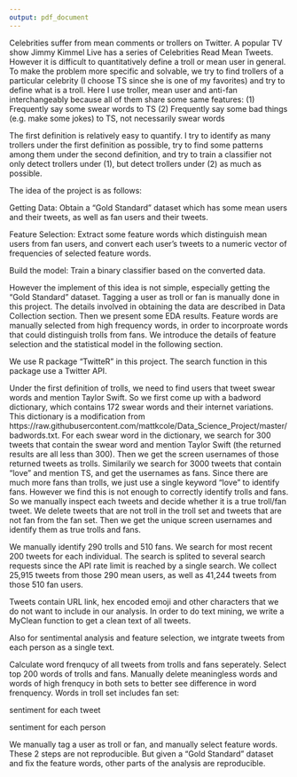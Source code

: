 ```yaml
---
output: pdf_document
---
```

\section{Introduction}

Celebrities suffer from mean comments or trollers on Twitter. A popular TV show Jimmy Kimmel Live has a series of Celebrities Read Mean Tweets. However it is difficult to quantitatively define a troll or mean user in general. To make the problem more specific and solvable, we try to find trollers of a particular celebrity (I choose TS since she is one of my favorites) and try to define what is a troll.
Here I use troller, mean user and anti-fan interchangeably because all of them share some same features:
(1) Frequently say some swear words to TS 
(2) Frequently say some bad things (e.g. make some jokes) to TS, not necessarily swear words 

The first definition is relatively easy to quantify. I try to identify as many trollers under the first definition as possible, try to find some patterns among them under the second definition, and try to train a classifier not only detect trollers under (1), but detect trollers under (2) as much as possible.

\section{Methods}

The idea of the project is as follows:

Getting Data: Obtain a "Gold Standard" dataset which has some mean users and their tweets, as well as fan users and their tweets. 

Feature Selection: Extract some feature words which distinguish mean users from fan users, and convert each user's tweets to a numeric vector of frequencies of selected feature words.

Build the model: Train a binary classifier based on the converted data.

However the implement of this idea is not simple, especially getting the "Gold Standard" dataset. Tagging a user as troll or fan is manually done in this project. The details involved in obtaining the data are described in Data Collection section. Then we present some EDA results. Feature words are manually selected from high frequency words, in order to incorproate words that could distinguish trolls from fans. We introduce the details of feature selection and the statistical model in the following section.


\subsection{Data Collection}

We use R package "TwitteR" in this project. The search function in this package use a Twitter API.


\subsubsection{Preliminary steps}
Under the first definition of trolls, we need to find users that tweet swear words and mention Taylor Swift. So we first come up with a badword dictionary, which contains 172 swear words and their internet variations. This dictionary is a modification from https://raw.githubusercontent.com/mattkcole/Data_Science_Project/master/badwords.txt. For each swear word in the dictionary, we search for 300 tweets that contain the swear word and mention Taylor Swift (the returned results are all less than 300). Then we get the screen usernames of those returned tweets as trolls. Similarily we search for 3000 tweets that contain "love" and mention TS, and get the usernames as fans. Since there are much more fans than trolls, we just use a single keyword "love" to identify fans. However we find this is not enough to correctly identify trolls and fans. So we manually inspect each tweets and decide whether it is a true troll/fan tweet. We delete tweets that are not troll in the troll set and tweets that are not fan from the fan set. Then we get the unique screen usernames and identify them as true trolls and fans.

\subsubsection{Raw Data}
We manually identify 290 trolls and 510 fans. We search for most recent 200 tweets for each individual. The search is splited to several search requests since the API rate limit is reached by a single search. We collect 25,915 tweets from those 290 mean users, as well as 41,244 tweets from those 510 fan users.

\subsubsection{Data Cleaning}

Tweets contain URL link, hex encoded emoji and other characters that we do not want to include in our analysis. In order to do text mining, we write a MyClean function to get a clean text of all tweets.

Also for sentimental analysis and feature selection, we intgrate tweets from each person as a single text. 


\subsection{Exploratory Data Analysis}
\subsubsection{Wordcloud}
Calculate word frenqucy of all tweets from trolls and fans seperately. Select top 200 words of trolls and fans. Manually delete meaningless words and words of high frenqucy in both sets to better see difference in word frenquency.
Words in troll set includes  fan set:

\subsubsection{Sentimental Analysis}
sentiment for each tweet

sentiment for each person


\subsection{Statistical Modeling}


\subsection{Reproducibility}
We manually tag a user as troll or fan, and manually select feature words. These 2 steps are not reproducible. But given a "Gold Standard" dataset and fix the feature words, other parts of the analysis are reproducible.

\section{Result}

\section{Conclusions}

\section{References}
